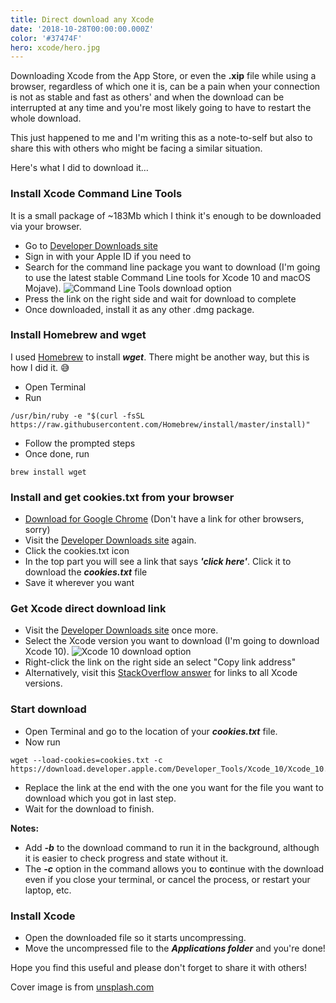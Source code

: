 ```yaml
---
title: Direct download any Xcode
date: '2018-10-28T00:00:00.000Z'
color: '#37474F'
hero: xcode/hero.jpg
---
```


Downloading Xcode from the App Store, or even the **.xip** file while using a browser, regardless of which one it is, can be a pain when your connection is not as stable and fast as others' and when the download can be interrupted at any time and you're most likely going to have to restart the whole download.

This just happened to me and I'm writing this as a note-to-self but also to share this with others who might be facing a similar situation.

Here's what I did to download it…

### Install Xcode Command Line Tools

It is a small package of ~183Mb which I think it's enough to be downloaded via your browser.

* Go to [Developer Downloads site](https://developer.apple.com/download/more/)
* Sign in with your Apple ID if you need to
* Search for the command line package you want to download (I'm going to use the latest stable Command Line tools for Xcode 10 and macOS Mojave).
  ![Command Line Tools download option](/static/images/blog/xcode/xcode-1.png)
* Press the link on the right side and wait for download to complete
* Once downloaded, install it as any other .dmg package.

### Install Homebrew and wget
I used [Homebrew](https://brew.sh/) to install **_wget_**. There might be another way, but this is how I did it. 😅
* Open Terminal
* Run
```
/usr/bin/ruby -e "$(curl -fsSL https://raw.githubusercontent.com/Homebrew/install/master/install)"
```
* Follow the prompted steps
* Once done, run
```
brew install wget
```

### Install and get cookies.txt from your browser
* [Download for Google Chrome](https://chrome.google.com/webstore/detail/cookiestxt/njabckikapfpffapmjgojcnbfjonfjfg) (Don't have a link for other browsers, sorry)
* Visit the [Developer Downloads site](https://developer.apple.com/download/more/) again.
* Click the cookies.txt icon
* In the top part you will see a link that says **_'click here'_**. Click it to download the **_cookies.txt_** file
* Save it wherever you want

### Get Xcode direct download link
* Visit the [Developer Downloads site](https://developer.apple.com/download/more/) once more.
* Select the Xcode version you want to download (I'm going to download Xcode 10).
  ![Xcode 10 download option](/static/images/blog/xcode/xcode-2.png)
* Right-click the link on the right side an select "Copy link address"
* Alternatively, visit this [StackOverflow answer](https://stackoverflow.com/a/10335943) for links to all Xcode versions.

### Start download
* Open Terminal and go to the location of your **_cookies.txt_** file.
* Now run
```
wget --load-cookies=cookies.txt -c https://download.developer.apple.com/Developer_Tools/Xcode_10/Xcode_10.xip
```
* Replace the link at the end with the one you want for the file you want to download which you got in last step.
* Wait for the download to finish.

**Notes:**
* Add **_-b_** to the download command to run it in the background, although it is easier to check progress and state without it.
* The **_-c_** option in the command allows you to **c**ontinue with the download even if you close your terminal, or cancel the process, or restart your laptop, etc.

### Install Xcode
* Open the downloaded file so it starts uncompressing.
* Move the uncompressed file to the **_Applications folder_** and you're done!

Hope you find this useful and please don't forget to share it with others!

Cover image is from [unsplash.com](https://unsplash.com/photos/xNKy-Cu20d4)

